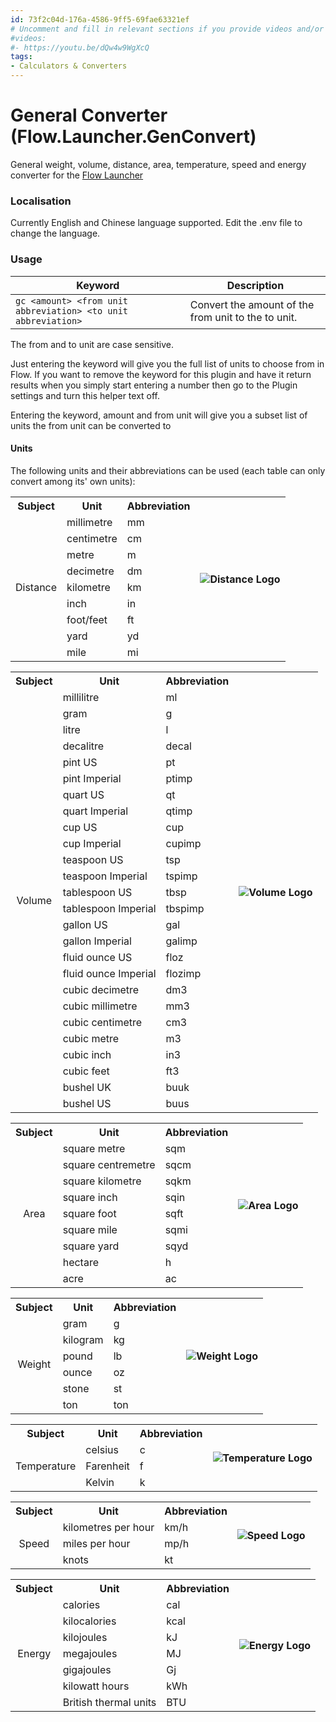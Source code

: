 ```yaml
---
id: 73f2c04d-176a-4586-9ff5-69fae63321ef
# Uncomment and fill in relevant sections if you provide videos and/or images
#videos:
#- https://youtu.be/dQw4w9WgXcQ
tags:
- Calculators & Converters
---
```


# General Converter (Flow.Launcher.GenConvert)

General weight, volume, distance, area, temperature, speed and energy converter for the [Flow Launcher](https://github.com/Flow-Launcher/Flow.Launcher)

### Localisation

Currently English and Chinese language supported. Edit the .env file to change the language.

### Usage

| Keyword                                                       | Description                                         |
| ------------------------------------------------------------- | --------------------------------------------------- |
| `gc <amount> <from unit abbreviation> <to unit abbreviation>` | Convert the amount of the from unit to the to unit. |

The from and to unit are case sensitive.

Just entering the keyword will give you the full list of units to choose from in Flow. If you want to remove the keyword for this plugin and have it return
results when you simply start entering a number then go to the Plugin settings and turn this helper text off.

Entering the keyword, amount and from unit will give you a subset list of units the from unit can be converted to

#### Units

The following units and their abbreviations can be used (each table can only convert among its' own units):

<table>
  <tr>
    <th>Subject</th>
    <th>Unit</th>
    <th>Abbreviation</th>
    <th rowspan="10" align="center"><img src={Distance.src} alt="Distance Logo"/></th>
  </tr>
  <tr>
    <td rowspan="9" align="center">Distance</td>
    <td>millimetre</td>
    <td>mm</td>
  </tr>
  <tr>
    <td>centimetre</td>
    <td>cm</td>
  </tr>
  <tr>
    <td>metre</td>
    <td>m</td>
  </tr>
  <tr>
    <td>decimetre</td>
    <td>dm</td>
  </tr>
  <tr>
    <td>kilometre</td>
    <td>km</td>
  </tr>
  <tr>
    <td>inch</td>
    <td>in</td>
  </tr>
  <tr>
    <td>foot/feet</td>
    <td>ft</td>
  </tr>
  <tr>
    <td>yard</td>
    <td>yd</td>
  </tr>
  <tr>
    <td>mile</td>
    <td>mi</td>
  </tr>
</table>

<table>
  <tr>
    <th>Subject</th>
    <th>Unit</th>
    <th>Abbreviation</th>
    <th rowspan="27" align="center"><img src={Volume.src} alt="Volume Logo"/></th>
  </tr>
  <tr>
    <td rowspan="26" align="center">Volume</td>
    <td>millilitre</td>
    <td>ml</td>
  </tr>
  <tr>
    <td>gram</td>
    <td>g</td>
  </tr>
  <tr>
    <td>litre</td>
    <td>l</td>
  </tr>
  <tr>
    <td>decalitre</td>
    <td>decal</td>
  </tr>
  <tr>
    <td>pint US</td>
    <td>pt</td>
  </tr>
  <tr>
    <td>pint Imperial</td>
    <td>ptimp</td>
  </tr>
  <tr>
    <td>quart US</td>
    <td>qt</td>
  </tr>
  <tr>
    <td>quart Imperial</td>
    <td>qtimp</td>
  </tr>
  <tr>
    <td>cup US</td>
    <td>cup</td>
  </tr>
  <tr>
    <td>cup Imperial</td>
    <td>cupimp</td>
  </tr>
  <tr>
    <td>teaspoon US</td>
    <td>tsp</td>
  </tr>
  <tr>
    <td>teaspoon Imperial</td>
    <td>tspimp</td>
  </tr>
  <tr>
    <td>tablespoon US</td>
    <td>tbsp</td>
  </tr>
  <tr>
    <td>tablespoon Imperial</td>
    <td>tbspimp</td>
  </tr>
  <tr>
    <td>gallon US</td>
    <td>gal</td>
  </tr>
  <tr>
    <td>gallon Imperial</td>
    <td>galimp</td>
  </tr>
  <tr>
    <td>fluid ounce US</td>
    <td>floz</td>
  </tr>
  <tr>
    <td>fluid ounce Imperial</td>
    <td>flozimp</td>
  </tr>
  <tr>
    <td>cubic decimetre</td>
    <td>dm3</td>
  </tr>
  <tr>
    <td>cubic millimetre</td>
    <td>mm3</td>
  </tr>
  <tr>
    <td>cubic centimetre</td>
    <td>cm3</td>
  </tr>
  <tr>
    <td>cubic metre</td>
    <td>m3</td>
  </tr>
  <tr>
    <td>cubic inch</td>
    <td>in3</td>
  </tr>
  <tr>
    <td>cubic feet</td>
    <td>ft3</td>
  </tr>
  <tr>
    <td>bushel UK</td>
    <td>buuk</td>
  </tr>
  <tr>
    <td>bushel US</td>
    <td>buus</td>
  </tr>
</table>

<table>
  <tr>
    <th>Subject</th>
    <th>Unit</th>
    <th>Abbreviation</th>
    <th rowspan="10" align="center"><img src={Area.src} alt="Area Logo"/></th>
  </tr>
  <tr>
    <td rowspan="9" align="center">Area</td>
    <td>square metre</td>
    <td>sqm</td>
   </tr>
  <tr>
    <td>square centremetre</td>
    <td>sqcm</td>
  </tr>
  <tr>
    <td>square kilometre</td>
    <td>sqkm</td>
  </tr>
  <tr>
    <td>square inch</td>
    <td>sqin</td>
  </tr>
  <tr>
    <td>square foot</td>
    <td>sqft</td>
  </tr>
  <tr>
    <td>square mile</td>
    <td>sqmi</td>
  </tr>
  <tr>
    <td>square yard</td>
    <td>sqyd</td>
  </tr>
  <tr>
    <td>hectare</td>
    <td>h</td>
  </tr>
  <tr>
    <td>acre</td>
    <td>ac</td>
  </tr>
</table>

<table>
  <tr>
    <th>Subject</th>
    <th>Unit</th>
    <th>Abbreviation</th>
    <th rowspan="7" align="center"><img src={Weight.src} alt="Weight Logo"/></th>
  </tr>
  <tr>
    <td rowspan="6" align="center">Weight</td>
    <td>gram</td>
    <td>g</td>
   </tr>
  <tr>
    <td>kilogram</td>
    <td>kg</td>
  </tr>
  <tr>
    <td>pound</td>
    <td>lb</td>
  </tr>
  <tr>
    <td>ounce</td>
    <td>oz</td>
  </tr>
  <tr>
    <td>stone</td>
    <td>st</td>
  </tr>
  <tr>
    <td>ton</td>
    <td>ton</td>
  </tr>
</table>

<table>
  <tr>
    <th>Subject</th>
    <th>Unit</th>
    <th>Abbreviation</th>
    <th rowspan="4" align="center"><img src={Temperature.src} alt="Temperature Logo"/></th>
  </tr>
  <tr>
    <td rowspan = "3" align="center">Temperature</td>
    <td>celsius</td>
    <td>c</td>
   </tr>
  <tr>
    <td>Farenheit</td>
    <td>f</td>
  </tr>
  <tr>
    <td>Kelvin</td>
    <td>k</td>
  </tr>
</table>

<table>
  <tr>
    <th>Subject</th>
    <th>Unit</th>
    <th>Abbreviation</th>
    <th rowspan="4" align="center"><img src={Speed.src} alt="Speed Logo"/></th>
  </tr>
  <tr>
    <td rowspan = "3" align="center">Speed</td>
    <td>kilometres per hour</td>
    <td>km/h</td>
   </tr>
  <tr>
    <td>miles per hour</td>
    <td>mp/h</td>
  </tr>
  <tr>
    <td>knots</td>
    <td>kt</td>
  </tr>
</table>

<table>
  <tr>
    <th>Subject</th>
    <th>Unit</th>
    <th>Abbreviation</th>
    <th rowspan="8" align="center"><img src={Energy.src} alt="Energy Logo"/></th>
  </tr>
  <tr>
    <td rowspan = "7" align="center">Energy</td>
    <td>calories</td>
    <td>cal</td>
   </tr>
  <tr>
    <td>kilocalories</td>
    <td>kcal</td>
  </tr>
  <tr>
    <td>kilojoules</td>
    <td>kJ</td>
  </tr>
  <tr>
    <td>megajoules</td>
    <td>MJ</td>
  </tr>
  <tr>
    <td>gigajoules</td>
    <td>Gj</td>
  </tr>
  <tr>
    <td>kilowatt hours</td>
    <td>kWh</td>
  </tr>
  <tr>
    <td>British thermal units</td>
    <td>BTU</td>
  </tr>
</table>
